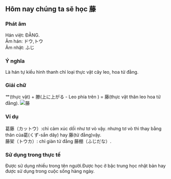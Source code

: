 
##  Hôm nay chúng ta sẽ học 藤
### Phát âm
Hán việt: ĐẰNG.   
Âm hán: ドウ,トウ   
Âm nhật: ふじ
### Ý nghĩa
Là hán tự kiểu hình thanh chỉ loại thực vật cây leo, hoa tử đằng.
### Giải chữ
艹(thực vật) + 滕(上に上がる - Leo phía trên
) = 藤(thực vật thân leo hoa tử đằng).
<Image src={photo_19} alt="藤"/>
### Ví dụ
葛藤（カットウ）:chỉ cảm xúc dối như tơ vò vậy.
nhưng tơ vò thì thay bằng thân của葛(くず-sắn dây) hay 藤(tử đằng)vậy.   
藤架（トウカ）: chỉ giàn tử đằng 藤棚（ふじだな）.   
### Sử dụng trong thực tế
Được sử dụng nhiều trong tên người.Được học ở bậc trung học nhật bản hay được sử dụng trong cuộc sống hàng ngày.
